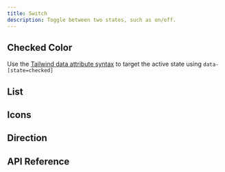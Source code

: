 ```yaml
---
title: Switch
description: Toggle between two states, such as on/off.
---
```













<Framework id="svelte">
	<Preview framework="svelte" files={{ 'app.svelte': DefaultSvelteRaw }} client:visible>
		<DefaultSvelte client:visible />
	</Preview>
</Framework>
<Framework id="react">
	<Preview framework="react" files={{ 'app.tsx': DefaultReactRaw }} client:visible>
		<DefaultReact client:visible />
	</Preview>
</Framework>

## Checked Color

Use the [Tailwind data attribute syntax](https://tailwindcss.com/docs/hover-focus-and-other-states#data-attributes) to target the active state using `data-[state=checked]`

<Framework id="svelte">
	<Preview framework="svelte" files={{ 'app.svelte': ColorsSvelteRaw }} client:visible>
		<ColorsSvelte client:visible />
	</Preview>
</Framework>
<Framework id="react">
	<Preview framework="react" files={{ 'app.tsx': ColorsReactRaw }} client:visible>
		<ColorsReact client:visible />
	</Preview>
</Framework>

## List

<Framework id="svelte">
	<Preview framework="svelte" files={{ 'app.svelte': ListSvelteRaw }} client:visible>
		<ListSvelte client:visible />
	</Preview>
</Framework>
<Framework id="react">
	<Preview framework="react" files={{ 'app.tsx': ListReactRaw }} client:visible>
		<ListReact client:visible />
	</Preview>
</Framework>

## Icons

<Framework id="svelte">
	<Preview framework="svelte" files={{ 'app.svelte': ThumbIconsSvelteRaw }} client:visible>
		<ThumbIconsSvelte client:visible />
	</Preview>
</Framework>
<Framework id="react">
	<Preview framework="react" files={{ 'app.tsx': ThumbIconsReactRaw }} client:visible>
		<ThumbIconsReact client:visible />
	</Preview>
</Framework>

## Direction

<Framework id="svelte">
	<Preview framework="svelte" files={{ 'app.svelte': DirSvelteRaw }} client:visible>
		<DirSvelte client:visible />
	</Preview>
</Framework>
<Framework id="react">
	<Preview framework="react" files={{ 'app.tsx': DirReactRaw }} client:visible>
		<DirReact client:visible />
	</Preview>
</Framework>

## API Reference

<ApiTable />
